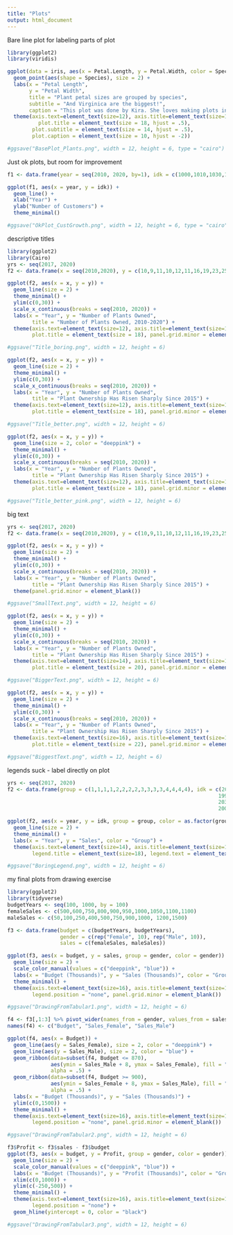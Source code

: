 ```yaml
---
title: "Plots"
output: html_document
---
```


Bare line plot for labeling parts of plot
```r
library(ggplot2)
library(viridis)

ggplot(data = iris, aes(x = Petal.Length, y = Petal.Width, color = Species)) +
  geom_point(aes(shape = Species), size = 2) +
  labs(x = "Petal Length",
       y = "Petal Width",
       title = "Plant petal sizes are grouped by species",
       subtitle = "And Virginica are the biggest!", 
       caption = "This plot was done by Kira. She loves making plots in R!") +
  theme(axis.text=element_text(size=12), axis.title=element_text(size=14), legend.title = element_text(size=14), legend.text = element_text(size=12), 
          plot.title = element_text(size = 18, hjust = .5),
        plot.subtitle = element_text(size = 14, hjust = .5),
        plot.caption = element_text(size = 10, hjust = -2))

#ggsave("BasePlot_Plants.png", width = 12, height = 6, type = "cairo")

```

Just ok plots, but room for improvement

```r
f1 <- data.frame(year = seq(2010, 2020, by=1), idk = c(1000,1010,1030,1030,1050,1040,1060,1070,1090,1100,1150))

ggplot(f1, aes(x = year, y = idk)) +
  geom_line() +
  xlab("Year") +
  ylab("Number of Customers") +
  theme_minimal()

#ggsave("OkPlot_CustGrowth.png", width = 12, height = 6, type = "cairo")

```

descriptive titles
```r
library(ggplot2)
library(Cairo)
yrs <- seq(2017, 2020)
f2 <- data.frame(x = seq(2010,2020), y = c(10,9,11,10,12,11,16,19,23,25,28))

ggplot(f2, aes(x = x, y = y)) +
  geom_line(size = 2) +
  theme_minimal() +
  ylim(c(0,30)) +
  scale_x_continuous(breaks = seq(2010, 2020)) +
  labs(x = "Year", y = "Number of Plants Owned",
        title = "Number of Plants Owned, 2010-2020") +
  theme(axis.text=element_text(size=12), axis.title=element_text(size=14), 
        plot.title = element_text(size = 18), panel.grid.minor = element_blank())

#ggsave("Title_boring.png", width = 12, height = 6)

ggplot(f2, aes(x = x, y = y)) +
  geom_line(size = 2) +
  theme_minimal() +
  ylim(c(0,30)) +
  scale_x_continuous(breaks = seq(2010, 2020)) +
  labs(x = "Year", y = "Number of Plants Owned",
        title = "Plant Ownership Has Risen Sharply Since 2015") +
  theme(axis.text=element_text(size=12), axis.title=element_text(size=14), 
        plot.title = element_text(size = 18), panel.grid.minor = element_blank())

#ggsave("Title_better.png", width = 12, height = 6)

ggplot(f2, aes(x = x, y = y)) +
  geom_line(size = 2, color = "deeppink") +
  theme_minimal() +
  ylim(c(0,30)) +
  scale_x_continuous(breaks = seq(2010, 2020)) +
  labs(x = "Year", y = "Number of Plants Owned",
        title = "Plant Ownership Has Risen Sharply Since 2015") +
  theme(axis.text=element_text(size=12), axis.title=element_text(size=14), 
        plot.title = element_text(size = 18), panel.grid.minor = element_blank())

#ggsave("Title_better_pink.png", width = 12, height = 6)

```

big text
```r
yrs <- seq(2017, 2020)
f2 <- data.frame(x = seq(2010,2020), y = c(10,9,11,10,12,11,16,19,23,25,28))

ggplot(f2, aes(x = x, y = y)) +
  geom_line(size = 2) +
  theme_minimal() +
  ylim(c(0,30)) +
  scale_x_continuous(breaks = seq(2010, 2020)) +
  labs(x = "Year", y = "Number of Plants Owned",
        title = "Plant Ownership Has Risen Sharply Since 2015") +
  theme(panel.grid.minor = element_blank())

#ggsave("SmallText.png", width = 12, height = 6)

ggplot(f2, aes(x = x, y = y)) +
  geom_line(size = 2) +
  theme_minimal() +
  ylim(c(0,30)) +
  scale_x_continuous(breaks = seq(2010, 2020)) +
  labs(x = "Year", y = "Number of Plants Owned",
        title = "Plant Ownership Has Risen Sharply Since 2015") +
  theme(axis.text=element_text(size=14), axis.title=element_text(size=16), 
        plot.title = element_text(size = 20), panel.grid.minor = element_blank())

#ggsave("BiggerText.png", width = 12, height = 6)

ggplot(f2, aes(x = x, y = y)) +
  geom_line(size = 2) +
  theme_minimal() +
  ylim(c(0,30)) +
  scale_x_continuous(breaks = seq(2010, 2020)) +
  labs(x = "Year", y = "Number of Plants Owned",
        title = "Plant Ownership Has Risen Sharply Since 2015") +
  theme(axis.text=element_text(size=16), axis.title=element_text(size=18), 
        plot.title = element_text(size = 22), panel.grid.minor = element_blank())

#ggsave("BiggestText.png", width = 12, height = 6)

```



legends suck - label directly on plot
```r
yrs <- seq(2017, 2020)
f2 <- data.frame(group = c(1,1,1,1,2,2,2,2,3,3,3,3,4,4,4,4), idk = c(200,205,209,215,
                                                                    199,204,203,210,
                                                                    203,210,211,213,
                                                                    200,215,219,227), year = c(yrs, yrs, yrs, yrs))

ggplot(f2, aes(x = year, y = idk, group = group, color = as.factor(group))) +
  geom_line(size = 2) +
  theme_minimal() +
  labs(x = "Year", y = "Sales", color = "Group") +
  theme(axis.text=element_text(size=14), axis.title=element_text(size=16), 
        legend.title = element_text(size=18), legend.text = element_text(size=14))

#ggsave("BoringLegend.png", width = 12, height = 6)
```


my final plots from drawing exercise
```r
library(ggplot2)
library(tidyverse)
budgetYears <- seq(100, 1000, by = 100)
femaleSales <- c(500,600,750,800,900,950,1000,1050,1100,1100)
maleSales <- c(50,100,250,400,500,750,900,1000, 1200,1500)

f3 <- data.frame(budget = c(budgetYears, budgetYears), 
                 gender = c(rep("Female", 10), rep("Male", 10)),
                 sales = c(femaleSales, maleSales))

ggplot(f3, aes(x = budget, y = sales, group = gender, color = gender)) +
  geom_line(size = 2) +
  scale_color_manual(values = c("deeppink", "blue")) +
  labs(x = "Budget (Thousands)", y = "Sales (Thousands)", color = "Group") +
  theme_minimal() +
  theme(axis.text=element_text(size=16), axis.title=element_text(size=18),
        legend.position = "none", panel.grid.minor = element_blank())

#ggsave("DrawingFromTabular1.png", width = 12, height = 6)

f4 <- f3[,1:3] %>% pivot_wider(names_from = gender, values_from = sales)
names(f4) <- c("Budget", "Sales_Female", "Sales_Male")

ggplot(f4, aes(x = Budget)) +
  geom_line(aes(y = Sales_Female), size = 2, color = "deeppink") +
  geom_line(aes(y = Sales_Male), size = 2, color = "blue") +
  geom_ribbon(data=subset(f4, Budget <= 870), 
              aes(ymin = Sales_Male + 8, ymax = Sales_Female), fill = "deeppink",
              alpha = .5) +
  geom_ribbon(data=subset(f4, Budget >= 900), 
              aes(ymin = Sales_Female + 8, ymax = Sales_Male), fill = "blue",
              alpha = .5) +
  labs(x = "Budget (Thousands)", y = "Sales (Thousands)") +
  ylim(c(0,1500)) +
  theme_minimal() +
  theme(axis.text=element_text(size=16), axis.title=element_text(size=18), 
        legend.position = "none", panel.grid.minor = element_blank())

#ggsave("DrawingFromTabular2.png", width = 12, height = 6)

f3$Profit <- f3$sales - f3$budget
ggplot(f3, aes(x = budget, y = Profit, group = gender, color = gender)) +
  geom_line(size = 2) +
  scale_color_manual(values = c("deeppink", "blue")) +
  labs(x = "Budget (Thousands)", y = "Profit (Thousands)", color = "Group") +
  xlim(c(0,1000)) +
  ylim(c(-250,500)) +
  theme_minimal() +
  theme(axis.text=element_text(size=16), axis.title=element_text(size=18), 
        legend.position = "none") +
  geom_hline(yintercept = 0, color = "black")

#ggsave("DrawingFromTabular3.png", width = 12, height = 6)

```


